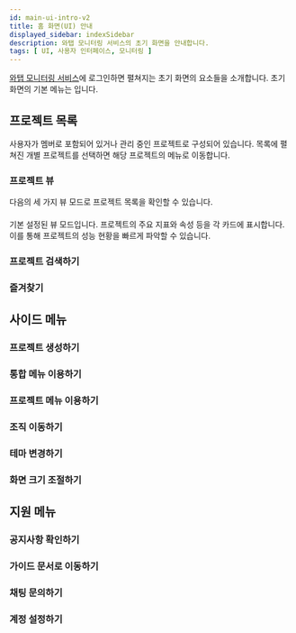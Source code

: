```yaml
---
id: main-ui-intro-v2
title: 홈 화면(UI) 안내
displayed_sidebar: indexSidebar
description: 와탭 모니터링 서비스의 초기 화면을 안내합니다.
tags: [ UI, 사용자 인터페이스, 모니터링 ]
---
```


[와탭 모니터링 서비스](https://service.whatap.io)에 로그인하면 펼쳐지는 초기 화면의 요소들을 소개합니다. 초기 화면의 기본 메뉴는 <Cmdname sid="project_list" className="uitext" />입니다.

<ImgLang img='ui-home/main-ui-ver2.png' desc='초기 화면' />

## 프로젝트 목록

사용자가 멤버로 포함되어 있거나 관리 중인 프로젝트로 구성되어 있습니다. 목록에 펼쳐진 개별 프로젝트를 선택하면 해당 프로젝트의 <Cmdname sid="dashboard" className="uitext" /> 메뉴로 이동합니다.

### 프로젝트 뷰

다음의 세 가지 뷰 모드로 프로젝트 목록을 확인할 수 있습니다. 

#### <LinkImage img="ico-extend-card-view.svg" className="ico" /> <Cmdname sid="wide_card_view" />

기본 설정된 뷰 모드입니다. 프로젝트의 주요 지표와 속성 등을 각 카드에 표시합니다. 이를 통해 프로젝트의 성능 현황을 빠르게 파악할 수 있습니다.

<ImgLang img='ui-home/main-project-extend-card-view.png' desc='확장 카드 뷰' />

#### <LinkImage img="ico-reduction-view.svg" className="ico" /> <Cmdname sid="compact_card_view" />

#### <LinkImage img="ico-list-view.svg" className="ico" /> <Cmdname sid="project_list_view" />

### 프로젝트 검색하기

### 즐겨찾기 

## 사이드 메뉴

### 프로젝트 생성하기

### 통합 메뉴 이용하기

### 프로젝트 메뉴 이용하기

### 조직 이동하기

### 테마 변경하기

### 화면 크기 조절하기

## 지원 메뉴

### 공지사항 확인하기

### 가이드 문서로 이동하기

### 채팅 문의하기

### 계정 설정하기
